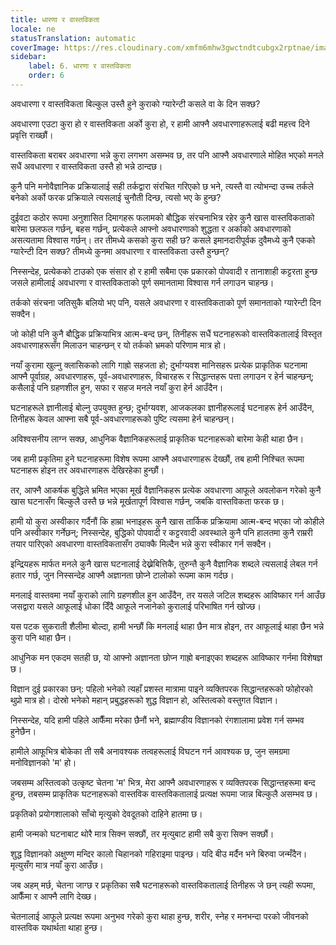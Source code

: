 ```yaml
---
title: धारणा र वास्तविकता
locale: ne
statusTranslation: automatic
coverImage: https://res.cloudinary.com/xmfm6mhw3gwctndtcubgx2rptnae/image/upload/v1741354419/small_cover_la_gran_rebelion_28716e29d2.webp
sidebar:
    label: 6. धारणा र वास्तविकता
    order: 6
---
```

अवधारणा र वास्तविकता बिल्कुल उस्तै हुने कुराको ग्यारेन्टी कसले वा के दिन सक्छ?

अवधारणा एउटा कुरा हो र वास्तविकता अर्को कुरा हो, र हामी आफ्नै अवधारणाहरूलाई बढी महत्त्व दिने प्रवृत्ति राख्छौं।

वास्तविकता बराबर अवधारणा भन्ने कुरा लगभग असम्भव छ, तर पनि आफ्नै अवधारणाले मोहित भएको मनले सधैं अवधारणा र वास्तविकता उस्तै हो भन्ने ठान्दछ।

कुनै पनि मनोवैज्ञानिक प्रक्रियालाई सही तर्कद्वारा संरचित गरिएको छ भने, त्यस्तै वा त्योभन्दा उच्च तर्कले बनेको अर्को फरक प्रक्रियाले त्यसलाई चुनौती दिन्छ, त्यसो भए के हुन्छ?

दुईवटा कठोर रूपमा अनुशासित दिमागहरू फलामको बौद्धिक संरचनाभित्र रहेर कुनै खास वास्तविकताको बारेमा छलफल गर्छन्, बहस गर्छन्, प्रत्येकले आफ्नो अवधारणाको शुद्धता र अर्काको अवधारणाको असत्यतामा विश्वास गर्छन्। तर तीमध्ये कसको कुरा सही छ? कसले इमानदारीपूर्वक दुवैमध्ये कुनै एकको ग्यारेन्टी दिन सक्छ? तीमध्ये कुनमा अवधारणा र वास्तविकता उस्तै हुन्छन्?

निस्सन्देह, प्रत्येकको टाउको एक संसार हो र हामी सबैमा एक प्रकारको पोपवादी र तानाशाही कट्टरता हुन्छ जसले हामीलाई अवधारणा र वास्तविकताको पूर्ण समानतामा विश्वास गर्न लगाउन चाहन्छ।

तर्कको संरचना जतिसुकै बलियो भए पनि, यसले अवधारणा र वास्तविकताको पूर्ण समानताको ग्यारेन्टी दिन सक्दैन।

जो कोही पनि कुनै बौद्धिक प्रक्रियाभित्र आत्म-बन्द छन्, तिनीहरू सधैं घटनाहरूको वास्तविकतालाई विस्तृत अवधारणाहरूसँग मिलाउन चाहन्छन् र यो तर्कको भ्रमको परिणाम मात्र हो।

नयाँ कुरामा खुल्नु क्लासिकको लागि गाह्रो सहजता हो; दुर्भाग्यवश मानिसहरू प्रत्येक प्राकृतिक घटनामा आफ्नै पूर्वाग्रह, अवधारणाहरू, पूर्व-अवधारणाहरू, विचारहरू र सिद्धान्तहरू पत्ता लगाउन र हेर्न चाहन्छन्; कसैलाई पनि ग्रहणशील हुन, सफा र सहज मनले नयाँ कुरा हेर्न आउँदैन।

घटनाहरूले ज्ञानीलाई बोल्नु उपयुक्त हुन्छ; दुर्भाग्यवश, आजकलका ज्ञानीहरूलाई घटनाहरू हेर्न आउँदैन, तिनीहरू केवल आफ्ना सबै पूर्व-अवधारणाहरूको पुष्टि त्यसमा हेर्न चाहन्छन्।

अविश्वसनीय लाग्न सक्छ, आधुनिक वैज्ञानिकहरूलाई प्राकृतिक घटनाहरूको बारेमा केही थाहा छैन।

जब हामी प्रकृतिमा हुने घटनाहरूमा विशेष रूपमा आफ्नै अवधारणाहरू देख्छौं, तब हामी निश्चित रूपमा घटनाहरू होइन तर अवधारणाहरू देखिरहेका हुन्छौं।

तर, आफ्नै आकर्षक बुद्धिले भ्रमित भएका मूर्ख वैज्ञानिकहरू प्रत्येक अवधारणा आफूले अवलोकन गरेको कुनै खास घटनासँग बिल्कुलै उस्तै छ भन्ने मूर्खतापूर्ण विश्वास गर्छन्, जबकि वास्तविकता फरक छ।

हामी यो कुरा अस्वीकार गर्दैनौं कि हाम्रा भनाइहरू कुनै खास तार्किक प्रक्रियामा आत्म-बन्द भएका जो कोहीले पनि अस्वीकार गर्नेछन्; निस्सन्देह, बुद्धिको पोपवादी र कट्टरवादी अवस्थाले कुनै पनि हालतमा कुनै राम्ररी तयार पारिएको अवधारणा वास्तविकतासँग ठ्याक्कै मिल्दैन भन्ने कुरा स्वीकार गर्न सक्दैन।

इन्द्रियहरू मार्फत मनले कुनै खास घटनालाई देख्नेबित्तिकै, तुरुन्तै कुनै वैज्ञानिक शब्दले त्यसलाई लेबल गर्न हतार गर्छ, जुन निस्सन्देह आफ्नै अज्ञानता छोप्ने टालोको रूपमा काम गर्दछ।

मनलाई वास्तवमा नयाँ कुराको लागि ग्रहणशील हुन आउँदैन, तर यसले जटिल शब्दहरू आविष्कार गर्न आउँछ जसद्वारा यसले आफूलाई धोका दिँदै आफूले नजानेको कुरालाई परिभाषित गर्न खोज्छ।

यस पटक सुकराती शैलीमा बोल्दा, हामी भन्छौं कि मनलाई थाहा छैन मात्र होइन, तर आफूलाई थाहा छैन भन्ने कुरा पनि थाहा छैन।

आधुनिक मन एकदम सतही छ, यो आफ्नो अज्ञानता छोप्न गाह्रो बनाइएका शब्दहरू आविष्कार गर्नमा विशेषज्ञ छ।

विज्ञान दुई प्रकारका छन्: पहिलो भनेको त्यहाँ प्रशस्त मात्रामा पाइने व्यक्तिपरक सिद्धान्तहरूको फोहोरको थुप्रो मात्र हो। दोस्रो भनेको महान् प्रबुद्धहरूको शुद्ध विज्ञान हो, अस्तित्वको वस्तुगत विज्ञान।

निस्सन्देह, यदि हामी पहिले आफैँमा मरेका छैनौं भने, ब्रह्माण्डीय विज्ञानको रंगशालामा प्रवेश गर्न सम्भव हुनेछैन।

हामीले आफूभित्र बोकेका ती सबै अनावश्यक तत्वहरूलाई विघटन गर्न आवश्यक छ, जुन समग्रमा मनोविज्ञानको 'म' हो।

जबसम्म अस्तित्वको उत्कृष्ट चेतना 'म' भित्र, मेरा आफ्नै अवधारणाहरू र व्यक्तिपरक सिद्धान्तहरूमा बन्द हुन्छ, तबसम्म प्राकृतिक घटनाहरूको वास्तविक वास्तविकतालाई प्रत्यक्ष रूपमा जान्न बिल्कुलै असम्भव छ।

प्रकृतिको प्रयोगशालाको साँचो मृत्युको देवदूतको दाहिने हातमा छ।

हामी जन्मको घटनाबाट थोरै मात्र सिक्न सक्छौं, तर मृत्युबाट हामी सबै कुरा सिक्न सक्छौं।

शुद्ध विज्ञानको अक्षुण्ण मन्दिर कालो चिहानको गहिराइमा पाइन्छ। यदि बीउ मर्दैन भने बिरुवा जन्मँदैन। मृत्युसँग मात्र नयाँ कुरा आउँछ।

जब अहम् मर्छ, चेतना जाग्छ र प्रकृतिका सबै घटनाहरूको वास्तविकतालाई तिनीहरू जे छन् त्यही रूपमा, आफैँमा र आफ्नै लागि देख्छ।

चेतनालाई आफूले प्रत्यक्ष रूपमा अनुभव गरेको कुरा थाहा हुन्छ, शरीर, स्नेह र मनभन्दा परको जीवनको वास्तविक यथार्थता थाहा हुन्छ।


